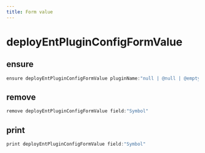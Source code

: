 ```yaml
---
title: Form value
---
```


# deployEntPluginConfigFormValue

## ensure

```js filename="Terminal" copy
ensure deployEntPluginConfigFormValue pluginName:"null | @null | @empty | pluginName" field:"null | SectionField | Grid/Field" value:"null | @null | @empty | fieldValue"
```


## remove

```js filename="Terminal" copy
remove deployEntPluginConfigFormValue field:"Symbol"
```


## print

```js filename="Terminal" copy
print deployEntPluginConfigFormValue field:"Symbol"
```


